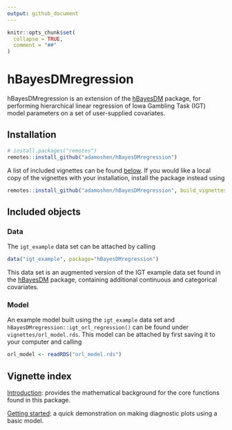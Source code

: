 ```yaml
---
output: github_document
---
```


<!-- README.md is generated from README.Rmd. Please edit that file -->

```r
knitr::opts_chunk$set(
  collapse = TRUE,
  comment = "##"
)
```

# hBayesDMregression

hBayesDMregression is an extension of the [hBayesDM](https://github.com/CCS-Lab/hBayesDM) package,
for performing hierarchical linear regression of Iowa Gambling Task (IGT) model parameters on a set
of user-supplied covariates.

## Installation

``` r
# install.packages("remotes")
remotes::install_github("adamoshen/hBayesDMregression")
```

A list of included vignettes can be found
[below](https://github.com/adamoshen/hBayesDMregression?tab=readme-ov-file#vignette-index). If you
would like a local copy of the vignettes with your installation, install the package instead using

``` r
remotes::install_github("adamoshen/hBayesDMregression", build_vignettes=TRUE, dependencies=TRUE)
```

## Included objects

### Data

The `igt_example` data set can be attached by calling

``` r
data("igt_example", package="hBayesDMregression")
```

This data set is an augmented version of the IGT example data set found in the
[hBayesDM](https://github.com/CCS-Lab/hBayesDM) package, containing additional continuous and
categorical covariates.

### Model

An example model built using the `igt_example` data set and
`hBayesDMregression::igt_orl_regression()` can be found under `vignettes/orl_model.rds`. This model
can be attached by first saving it to your computer and calling

``` r
orl_model <- readRDS("orl_model.rds")
```

## Vignette index

[Introduction](https://adamoshen.github.io/hBayesDMregression/introduction.html): provides the
mathematical background for the core functions found in this package.

[Getting started](https://adamoshen.github.io/hBayesDMregression/getting-started.html): a quick
demonstration on making diagnostic plots using a basic model.
